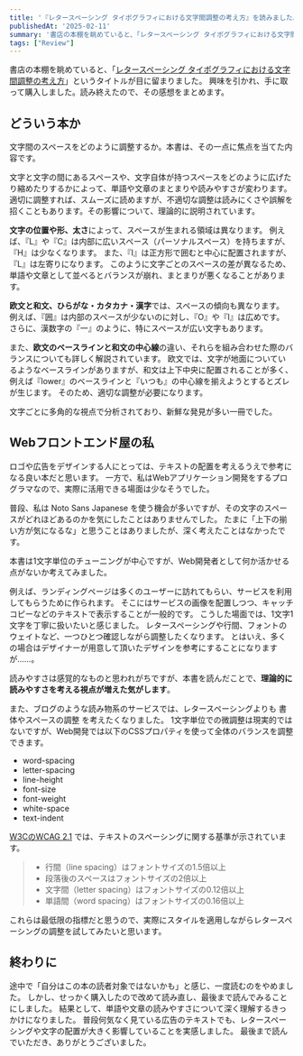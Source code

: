 ```yaml
---
title: '『レタースペーシング タイポグラフィにおける文字間調整の考え方』を読みました。'
publishedAt: '2025-02-11'
summary: '書店の本棚を眺めていると、「レタースペーシング タイポグラフィにおける文字間調整の考え方」というタイトルが目に留まりました。興味を引かれ、手に取って購入しました。読み終えたので、その感想をまとめます。'
tags: ["Review"]
---
```


書店の本棚を眺めていると、「[レタースペーシング タイポグラフィにおける文字間調整の考え方](https://letter-spacing.mimiguri.co.jp/)」というタイトルが目に留まりました。
興味を引かれ、手に取って購入しました。読み終えたので、その感想をまとめます。

## どういう本か

文字間のスペースをどのように調整するか。本書は、その一点に焦点を当てた内容です。

文字と文字の間にあるスペースや、文字自体が持つスペースをどのように広げたり縮めたりするかによって、単語や文章のまとまりや読みやすさが変わります。
適切に調整すれば、スムーズに読めますが、不適切な調整は読みにくさや誤解を招くこともあります。その影響について、理論的に説明されています。

**文字の位置や形、太さ**によって、スペースが生まれる領域は異なります。
例えば、『L』や『C』は内部に広いスペース（パーソナルスペース）を持ちますが、『H』は少なくなります。
また、『I』は正方形で囲むと中心に配置されますが、『L』は左寄りになります。
このように文字ごとのスペースの差が異なるため、単語や文章として並べるとバランスが崩れ、まとまりが悪くなることがあります。

**欧文と和文、ひらがな・カタカナ・漢字**では、スペースの傾向も異なります。
例えば、『囲』は内部のスペースが少ないのに対し、『O』や『I』は広めです。
さらに、漢数字の『一』のように、特にスペースが広い文字もあります。

また、**欧文のベースラインと和文の中心線**の違い、それらを組み合わせた際のバランスについても詳しく解説されています。
欧文では、文字が地面についているようなベースラインがありますが、和文は上下中央に配置されることが多く、例えば『lower』のベースラインと『いつも』の中心線を揃えようとするとズレが生じます。
そのため、適切な調整が必要になります。

文字ごとに多角的な視点で分析されており、新鮮な発見が多い一冊でした。

## Webフロントエンド屋の私

ロゴや広告をデザインする人にとっては、テキストの配置を考えるうえで参考になる良い本だと思います。
一方で、私はWebアプリケーション開発をするプログラマなので、実際に活用できる場面は少なそうでした。

普段、私は Noto Sans Japanese を使う機会が多いですが、その文字のスペースがどれほどあるのかを気にしたことはありませんでした。
たまに「上下の揃い方が気になるな」と思うことはありましたが、深く考えたことはなかったです。

本書は1文字単位のチューニングが中心ですが、Web開発者として何か活かせる点がないか考えてみました。

例えば、ランディングページは多くのユーザーに訪れてもらい、サービスを利用してもらうために作られます。
そこにはサービスの画像を配置しつつ、キャッチコピーなどのテキストで表示することが一般的です。
こうした場面では、1文字1文字を丁寧に扱いたいと感じました。
レタースペーシングや行間、フォントのウェイトなど、一つひとつ確認しながら調整したくなります。
とはいえ、多くの場合はデザイナーが用意して頂いたデザインを参考にすることになりますが……。

読みやすさは感覚的なものと思われがちですが、本書を読んだことで、**理論的に読みやすさを考える視点が増えた気がします**。

また、ブログのような読み物系のサービスでは、レタースペーシングよりも 書体やスペースの調整 を考えたくなりました。
1文字単位での微調整は現実的ではないですが、Web開発では以下のCSSプロパティを使って全体のバランスを調整できます。

- word-spacing
- letter-spacing
- line-height
- font-size
- font-weight
- white-space
- text-indent

[W3CのWCAG 2.1](https://www.w3.org/WAI/WCAG21/Understanding/text-spacing.html) では、テキストのスペーシングに関する基準が示されています。

> - 行間（line spacing）はフォントサイズの1.5倍以上
> - 段落後のスペースはフォントサイズの2倍以上
> - 文字間（letter spacing）はフォントサイズの0.12倍以上
> - 単語間（word spacing）はフォントサイズの0.16倍以上

これらは最低限の指標だと思うので、実際にスタイルを適用しながらレタースペーシングの調整を試してみたいと思います。

## 終わりに

途中で「自分はこの本の読者対象ではないかも」と感じ、一度読むのをやめました。
しかし、せっかく購入したので改めて読み直し、最後まで読んでみることにしました。
結果として、単語や文章の読みやすさについて深く理解するきっかけになりました。
普段何気なく見ている広告のテキストでも、レタースペーシングや文字の配置が大きく影響していることを実感しました。
最後まで読んでいただき、ありがとうございました。

